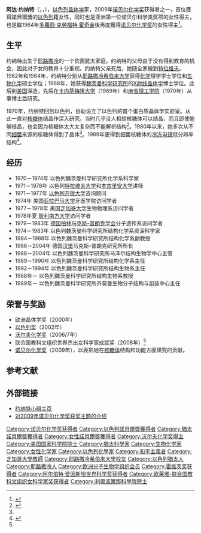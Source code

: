 {{noteTA
|T=zh-hans:阿达·约纳特; zh-hant:艾妲·尤納特;
|1=zh-hans:阿达; zh-hant:艾妲;
}}
{{Infobox Scientist
|image =  Ada_Yonath_Weizmann_Institute_of_Science.jpg
| name = 阿达·约纳特[[File:Nobel_prize_medal.svg|25px]]<br /><small>{{rtl-lang|he|עדה יונת}}</small><br /><small>Ada E. Yonath</small>
| birth_date = {{birth date and age|1939|06|22}}
| birth_place = [[英屬巴勒斯坦託管地|英屬巴勒斯坦託管地]][[耶路撒冷|耶路撒冷]]
| residence = [[以色列|以色列]]
| nationality = {{ISR}}
| field = [[晶体学|晶体学]]
| work_institution = [[魏茨曼科学研究所|魏茨曼科学研究所]]
| alma_mater = [[耶路撒冷希伯来大学|耶路撒冷希伯来大学]]<br />[[魏茨曼科学研究所|魏茨曼科学研究所]]
| doctoral_advisor =  
| known_for  = 冷冻生物晶体学
| prizes = [[沃尔夫化学奖|沃尔夫化学奖]] (2006)<br />[[欧莱雅－联合国教科文组织杰出女科学家奖|欧莱雅－联合国教科文组织杰出女科学家奖]] (2008)<br />[[诺贝尔化学奖|诺贝尔化学奖]] (2009)
| footnotes = 
}}
'''阿达·约纳特'''（{{lang-he|'''עדה יונת'''}}，{{lang-en|'''Ada E. Yonath'''}}，{{bd|1939年|6月22日|}}），[[以色列|以色列]][[晶体学|晶体学]]家，2009年[[诺贝尔化学奖|诺贝尔化学奖]]获得者之一，首位獲得諾貝爾獎的[[以色列|以色列]]籍女性，同时也是亚洲第一位诺贝尔科学类奖项的女性得主，也是繼1964年[[多蘿西·克勞福特·霍奇金|多蘿西·克勞福特·霍奇金]]後再度獲得[[诺贝尔化学奖|诺贝尔化学奖]]的女性得主<ref>{{Cite web |url=http://www.ch.ntu.edu.tw/nobel/2009.html |title=存档副本 |access-date=2016-05-02 |archive-date=2019-06-12 |archive-url=https://web.archive.org/web/20190612135703/https://www.ch.ntu.edu.tw/nobel/2009.html |dead-url=no }}</ref>。

== 生平 ==
约纳特出生于[[耶路撒冷|耶路撒冷]]的一个贫困犹太家庭。约纳特的父母由于没有得到教育的机会，因此对子女的教育十分重视。约纳特父亲死后，她随全家搬到[[特拉维夫|特拉维夫]]。1962年和1964年，约纳特分别从[[耶路撒冷希伯来大学|耶路撒冷希伯来大学]]获得[[化学|化学]]理学学士学位和[[生物化学|生物化学]]硕士学位；1968年，她获得[[魏茨曼科学研究所|魏茨曼科学研究所]]的[[X射线|X射线]][[晶体学|晶体学]]博士学位。此后到[[美国|美国]]深造，先后在[[卡内基梅隆大学|卡内基梅隆大学]]（1969年）和[[麻省理工学院|麻省理工学院]]（1970年）从事博士后研究。

1970年，约纳特回到以色列，协助设立了以色列的首个蛋白质晶体学实验室。从此一直对[[核糖体|核糖体]]结晶作深入研究。当时几乎没人相信核糖体可以结晶，而且即使能够结晶，也会因为核糖体太大太复杂而不能解析结构<ref name="苏晓东">{{cite journal|author=苏晓东|coauthors=Anders Liljas|title=核糖体晶体结构的研究历程——2009年度诺贝尔化学奖成果介绍|journal=科技导报|date=2010-01-05|volume=27|issue=0924|pages=23-28|url=http://www.kjdb.org/qikan/Cpaper/zhaiyao.asp?bsid=18095|accessdate=2010年7月27日|archive-date=2014-05-26|archive-url=https://web.archive.org/web/20140526083426/http://www.kjdb.org/qikan/Cpaper/zhaiyao.asp?bsid=18095|dead-url=no}}</ref>。1980年以来，她多次从不同[[细菌|细菌]]来源的核糖体得到了晶体<ref name="苏晓东" />。1989年更得到细菌核糖体的[[冷冻电镜|冷冻电镜]]低分辨率结构<ref>{{cite journal|author=Berkovitch-Yellin Z,|coauthors=Wittmann HG, Yonath A.|title=Low-resolution models for ribosomal particles reconstructed from electron micrographs of tilted two-dimensional sheets.|journal=Acta Crystallogr B|date=1990-10-01|volume=46|pages=637-643|doi=10.1107/S0108768190003962|pmid=1701090|url=http://scripts.iucr.org/cgi-bin/paper?S0108768190003962|accessdate=2010年7月27日|archive-date=2020-09-14|archive-url=https://web.archive.org/web/20200914205512/http://scripts.iucr.org/cgi-bin/paper?S0108768190003962|dead-url=no}}</ref>。

== 经历 ==
* 1970－1974年 以色列魏茨曼科学研究所化学系科学家
* 1971－1978年 以色列[[特拉维夫大学|特拉维夫大学]]和[[本古里安大学|本古里安大学]]讲师
* 1971－1977年 [[以色列开放大学|以色列开放大学]]咨询顾问
* 1974年 美国[[亚拉巴马大学|亚拉巴马大学]]牙医学院访问学者
* 1977－1978年 美国[[芝加哥大学|芝加哥大学]]生物物理系访问学者
* 1978年夏 [[智利南方大学|智利南方大学]]访问学者
* 1979－1983年 [[德国|德国]][[柏林|柏林]][[马克斯-普朗克学会|马克斯-普朗克学会]]分子遗传系访问学者
* 1974－1983年 以色列魏茨曼科学研究所结构化学系资深科学家
* 1984－1988年 以色列魏茨曼科学研究所结构化学系副教授
* 1986－2004年 德国[[汉堡|汉堡]]马克斯-普朗克研究所所长
* 1988－2004年 以色列魏茨曼科学研究所马泽尔结构生物学中心主管
* 1989－1990年 以色列魏茨曼科学研究所结构化学系主任
* 1992－1994年 以色列魏茨曼科学研究所结构生物系主任
* 1988年－ 以色列魏茨曼科学研究所结构生物系教授
* 1989年－ 以色列魏茨曼科学研究所齐莫曼生物分子结构与组装中心主任

== 荣誉与奖励 ==
* 欧洲晶体学奖（2000年）
* [[以色列奖|以色列奖]]（2002年）
* [[沃尔夫化学奖|沃尔夫化学奖]]（2006/7年）
*联合国教科文组织世界杰出女科学家成就奖（2008年）<ref name="苏晓东" />
* [[诺贝尔化学奖|诺贝尔化学奖]]（2009年），以表彰她在[[核糖体|核糖体]]结构和功能方面研究的贡献。

== 参考文献 ==
<div class="references-small">
<references></references>
</div>

== 外部链接 ==
* [http://www.weizmann.ac.il/sb/faculty_pages/Yonath/home.html 约纳特小组主页] {{Wayback|url=http://www.weizmann.ac.il/sb/faculty_pages/Yonath/home.html |date=20201204182619 }}{{en icon}}
* [http://nobelprize.org/nobel_prizes/chemistry/laureates/2009/cheadv09.pdf 对2009年诺贝尔化学奖获奖主题的介绍] {{Wayback|url=http://nobelprize.org/nobel_prizes/chemistry/laureates/2009/cheadv09.pdf |date=20111006020354 }}{{en icon}}

{{诺贝尔化学奖获得者 (2001年－2025年)}}
{{2009年诺贝尔奖获得者}}
{{沃尔夫化学奖}}
{{路易莎·格罗斯·霍维茨奖获得者}}
{{阿尔伯特·爱因斯坦世界科学奖获得者}}
{{欧莱雅-联合国教科文组织女科学家奖获得者}}

{{DEFAULTSORT:Yonath, Ada}}
[[Category:诺贝尔化学奖获得者|Category:诺贝尔化学奖获得者]]
[[Category:以色列諾貝爾獎獲得者|Category:以色列諾貝爾獎獲得者]]
[[Category:猶太諾貝爾獎獲得者|Category:猶太諾貝爾獎獲得者]]
[[Category:女性諾貝爾獎獲得者|Category:女性諾貝爾獎獲得者]]
[[Category:沃尔夫化学奖得主|Category:沃尔夫化学奖得主]]
[[Category:美国国家科学院院士|Category:美国国家科学院院士]]
[[Category:猶太科學家|Category:猶太科學家]]
[[Category:生物化学家|Category:生物化学家]]
[[Category:女性化学家|Category:女性化学家]]
[[Category:以色列化學家|Category:以色列化學家]]
[[Category:和平主義者|Category:和平主義者]]
[[Category:芝加哥大學教師|Category:芝加哥大學教師]]
[[Category:耶路撒冷希伯來大學校友|Category:耶路撒冷希伯來大學校友]]
[[Category:以色列猶太人|Category:以色列猶太人]]
[[Category:耶路撒冷人|Category:耶路撒冷人]]
[[Category:欧洲分子生物学组织会员|Category:欧洲分子生物学组织会员]]
[[Category:霍维茨奖获得者|Category:霍维茨奖获得者]]
[[Category:阿尔伯特·爱因斯坦世界科学奖获得者|Category:阿尔伯特·爱因斯坦世界科学奖获得者]]
[[Category:欧莱雅-联合国教科文组织女科学家奖获得者|Category:欧莱雅-联合国教科文组织女科学家奖获得者]]
[[Category:利奧波第那科學院院士|Category:利奧波第那科學院院士]]